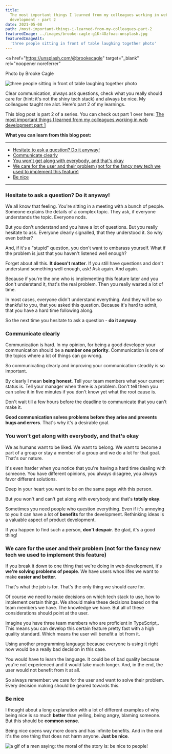 ```yaml
---
title:
  The most important things I learned from my colleagues working in web
  development - part 2
date: 2021-05-08
path: /most-important-things-i-learned-from-my-colleagues-part-2
featuredImage: ../images/brooke-cagle-g1Kr4Ozfoac-unsplash.jpg
featuredImageAlt:
  'three people sitting in front of table laughing together photo'
---
```


<a
  href="https://unsplash.com/@brookecagle"
  target="_blank"
  rel="noopener noreferrer"
>
  Photo by Brooke Cagle
</a>

![three people sitting in front of table laughing together photo](../images/brooke-cagle-g1Kr4Ozfoac-unsplash.jpg)

Clear communication, always ask questions, check what you really should care for
(hint: it's not the shiny tech stack) and always be nice. My colleagues taught
me alot. Here's part 2 of my learnings.

This blog post is part 2 of a series. You can check out part 1 over here:
[The most important things I learned from my colleagues working in web development part 1](/blog/most-important-things-i-learned-from-my-colleagues-part-1/)

**What you can learn from this blog post:**

---

- [Hesitate to ask a question? Do it anyway!](#ask)
- [Communicate clearly](#communicate)
- [You won't get along with everybody, and that's okay](#getting-along)
- [We care for the user and their problem (not for the fancy new tech we used to implement this feature)](#users)
- [Be nice](#be-nice)

---

### <a name='ask'></a> Hesitate to ask a question? Do it anyway!

We all know that feeling. You're sitting in a meeting with a bunch of people.
Someone explains the details of a complex topic. They ask, if everyone
understands the topic. Everyone nods.

But you don't understand and you have a lot of questions. But you really
hesitate to ask. Everyone clearly signalled, that they understood it. So why
even bother?

And, if it's a "stupid" question, you don't want to embarass yourself. What if
the problem is just that you haven't listened well enough?

Forget about all this. **It doesn't matter**. If you still have questions and
don't understand something well enough, ask! Ask again. And again.

Because if you're the one who is implementing this feature later and you don't
understand it, that's the real problem. Then you really wasted a lot of time.

In most cases, everyone didn't understand everything. And they will be so
thankful to you, that you asked this question. Because it's hard to admit, that
you have a hard time following along.

So the next time you hesitate to ask a question - **do it anyway**.

### <a name='communicate'></a> Communicate clearly

Communication is hard. In my opinion, for being a good developer your
communication should be a **number one priority**. Communication is one of the
topics where a lot of things can go wrong.

So communicating clearly and improving your communication steadily is so
important.

By clearly I mean **being honest**. Tell your team members what your current
status is. Tell your manager when there is a problem. Don't tell them you can
solve it in five minutes if you don't know yet what the root cause is.

Don't wait till a few hours before the deadline to communicate that you can't
make it.

**Good communication solves problems before they arise and prevents bugs and
errors**. That's why it's a desirable goal.

### <a name='getting-along'></a> You won't get along with everybody, and that's okay

We as humans want to be liked. We want to belong. We want to become a part of a
group or stay a member of a group and we do a lot for that goal. That's our
nature.

It's even harder when you notice that you're having a hard time dealing with
someone. You have different opinions, you always disagree, you always favor
different solutions.

Deep in your heart you want to be on the same page with this person.

But you won't and can't get along with everybody and that's **totally okay**.

<CoffeeHint />

Sometimes you need people who question everything. Even if it's annoying to you
it can have a lot of **benefits** for the development. Rethinking ideas is a
valuable aspect of product development.

If you happen to find such a person, **don't despair**. Be glad, it's a good
thing!

### <a name='users'></a> We care for the user and their problem (not for the fancy new tech we used to implement this feature)

If you break it down to one thing that we're doing in web development, it's
**we're solving problems of people**. We have users whos lifes we want to make
**easier and better**.

That's what the job is for. That's the only thing we should care for.

Of course we need to make decisions on which tech stack to use, how to implement
certain things. We should make these decisions based on the team members we
have. The knowledge we have. But all of these considerations should point at the
user.

Imagine you have three team members who are proficient in TypeScript,. This
means you can develop this certain feature pretty fast with a high quality
standard. Which means the user will benefit a lot from it.

Using another programming language because everyone is using it right now would
be a really bad decision in this case.

You would have to learn the language. It could be of bad quality because you're
not experienced and it would take much longer. And, in the end, the user would
not benefit from it at all.

So always remember: we care for the user and want to solve their problem. Every
decision making should be geared towards this.

### <a name='be-nice'></a> Be nice

I thought about a long explanation with a lot of different examples of why being
nice is so much **better** than yelling, being angry, blaming someone. But this
should be **common sense**.

Being nice opens way more doors and has infinite benefits. And in the end it's
the one thing that does not harm anyone. **Just be nice**.

![a gif of a men saying: the moral of the story is: be nice to people!](https://media.giphy.com/media/WoFjW5lqb9ciUKfYx1/source.gif)
